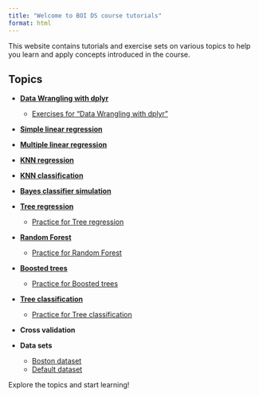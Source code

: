 ```yaml
---
title: "Welcome to BOI DS course tutorials"
format: html
---
```



This website contains tutorials and exercise sets on various topics to help you
learn and apply concepts introduced in the course.

## Topics

- **[Data Wrangling with dplyr](dplyr/dplyr.qmd)**
  - [Exercises for "Data Wrangling with dplyr"](dplyr/dplyr_exercises.qmd)

- **[Simple linear regression](simple_regression/simple_regression.qmd)**
  <!-- - [Exercises for Simple linear regression](simple_regression/simple_regression_exercise_set.qmd) -->

- **[Multiple linear regression](multiple_regression/multiple_regression.qmd)**
  <!-- - [Exercises for Multiple linear regression](multiple_regression/multiple_regression_exercise_set.qmd) -->

- **[KNN regression](knn_regression/knn_regression.qmd)**
  <!-- - [Exercises for KNN regression](knn_regression/knn_regression_exercise_set.qmd) -->

- **[KNN classification](knn_classification/knn_classification.qmd)**
  <!-- - [Exercises for KNN classification](knn_classification/knn_classification_exercise_set.qmd) -->

- **[Bayes classifier simulation](bayes_classifier_simulation/bayes_classifier_simulation.qmd)**

- **[Tree regression](tree_regression/tree_regression.qmd)**
  - [Practice for Tree regression](tree_regression/tree_regression_practice.qmd)
  <!-- - [Exercises for Tree regression](tree_regression/tree_regression_exercise_set.qmd) -->

- **[Random Forest](random_forest/random_forest.qmd)**
  - [Practice for Random Forest](random_forest/random_forest_practice.qmd)
  <!-- - [Exercises for Random Forest](tree_classification/tree_classification_exercise_set.qmd) -->

- **[Boosted trees](boosting/boosting.qmd)**
  - [Practice for Boosted trees](boosting/boosting_practice.qmd)

- **[Tree classification](tree_classification/tree_classification.qmd)**
  - [Practice for Tree classification](tree_classification/tree_classification_practice.qmd)
  <!-- - [Exercises for Tree classification](tree_classification/tree_classification_exercise_set.qmd) -->

- **Cross validation**

- **Data sets**
  - [Boston dataset](datasets/boston.qmd)
  - [Default dataset](datasets/default.qmd)

Explore the topics and start learning!
